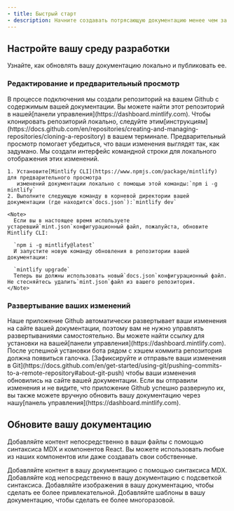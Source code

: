 ```yaml
---
- title: Быстрый старт
- description: Начните создавать потрясающую документацию менее чем за 5 минут
---
```


## Настройте вашу среду разработки

Узнайте, как обновлять вашу документацию локально и публиковать ее.

### Редактирование и предварительный просмотр

<AccordionGroup>
  <Accordion icon="github" title="Клонируйте вашу документацию локально">
    В процессе подключения мы создали репозиторий на вашем Github с
    содержимым вашей документации. Вы можете найти этот репозиторий в нашей[панели управления](https://dashboard.mintlify.com). Чтобы клонировать репозиторий
    локально, следуйте этим[инструкциям](https://docs.github.com/en/repositories/creating-and-managing-repositories/cloning-a-repository)
    в вашем терминале.
  </Accordion>

  <Accordion icon="rectangle-terminal" title="Предварительный просмотр изменений">
    Предварительный просмотр помогает убедиться, что ваши изменения выглядят так, как задумано. Мы создали
    интерфейс командной строки для локального отображения этих изменений.

    1. Установите[Mintlify CLI](https://www.npmjs.com/package/mintlify) для предварительного просмотра
       изменений документации локально с помощью этой команды:`npm i -g mintlify`
    2. Выполните следующую команду в корневой директории вашей документации (где находится`docs.json`):`mintlify dev`

    <Note>
      Если вы в настоящее время используете устаревший`mint.json`конфигурационный файл, пожалуйста, обновите Mintlify CLI:

      `npm i -g mintlify@latest`
      И запустите новую команду обновления в репозитории вашей документации:

      `mintlify upgrade`
      Теперь вы должны использовать новый`docs.json`конфигурационный файл. Не стесняйтесь удалить`mint.json`файл из вашего репозитория.
    </Note>
  </Accordion>
</AccordionGroup>

### Развертывание ваших изменений

<AccordionGroup>
  <Accordion icon="message-bot" title="Установите наше приложение Github">
    Наше приложение Github автоматически развертывает ваши изменения на сайте вашей документации, поэтому
    вам не нужно управлять развертываниями самостоятельно. Вы можете найти ссылку для установки на
    вашей[панели управления](https://dashboard.mintlify.com). После успешной установки бота рядом с хэшем коммита
    репозитория должна появиться галочка.
  </Accordion>

  <Accordion icon="rocket" title="Отправьте ваши изменения">
    [Зафиксируйте и отправьте ваши изменения в
    Git](https://docs.github.com/en/get-started/using-git/pushing-commits-to-a-remote-repository#about-git-push)
    чтобы ваши изменения обновились на сайте вашей документации. Если вы отправили изменения и не видите, что
    приложение Github успешно развернуло их, вы также можете вручную
    обновить вашу документацию через нашу[панель управления](https://dashboard.mintlify.com).
  </Accordion>
</AccordionGroup>

## Обновите вашу документацию

Добавляйте контент непосредственно в ваши файлы с помощью синтаксиса MDX и компонентов React. Вы можете использовать любые из наших компонентов или даже создавать свои собственные.

<CardGroup>
  <Card title="Добавление контента с помощью MDX" icon="file" href="/ru/essentials/markdown">
    Добавляйте контент в вашу документацию с помощью синтаксиса MDX.
  </Card>

  <Card title="Добавление блоков кода" icon="square-code" href="/ru/essentials/code">
    Добавляйте код непосредственно в вашу документацию с подсветкой синтаксиса.
  </Card>

  <Card title="Добавление изображений" icon="image" href="/ru/essentials/images">
    Добавляйте изображения в вашу документацию, чтобы сделать ее более привлекательной.
  </Card>

  <Card title="Добавление пользовательских компонентов" icon="puzzle-piece" href="/ru/essentials/reusable-snippets">
    Добавляйте шаблоны в вашу документацию, чтобы сделать ее более многоразовой.
  </Card>
</CardGroup>
